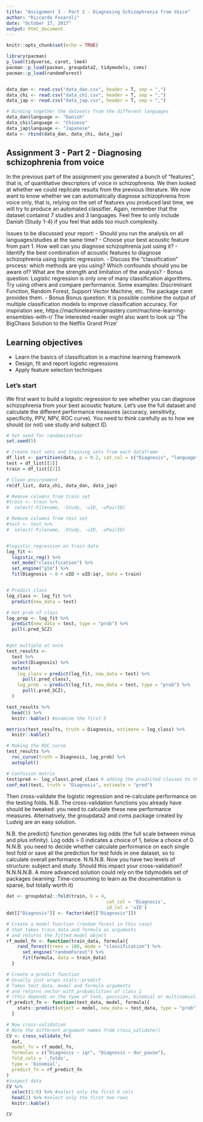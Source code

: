 ```yaml
---
title: "Assignment 3 - Part 2 - Diagnosing Schizophrenia from Voice"
author: "Riccardo Fusaroli"
date: "October 17, 2017"
output: html_document
---
```


```r
knitr::opts_chunk$set(echo = TRUE)

library(pacman)
p_load(tidyverse, caret, lme4)
pacman::p_load(pacman, groupdata2, tidymodels, cvms)
pacman::p_load(randomForest)


data_dan <- read.csv("data_dan.csv", header = T, sep = ",")
data_chi <- read.csv("data_chi.csv", header = T, sep = ",")
data_jap <- read.csv("data_jap.csv", header = T, sep = ",")

# Binding together the datasets from the different languages
data_dan$language <- "Danish"
data_chi$language <- "Chinese"
data_jap$language <- "Japanese"
data <- rbind(data_dan, data_chi, data_jap)

```

## Assignment 3 - Part 2 - Diagnosing schizophrenia from voice

In the previous part of the assignment you generated a bunch of "features", that is, of quantitative descriptors of voice in schizophrenia. We then looked at whether we could replicate results from the previous literature.
We now want to know whether we can automatically diagnose schizophrenia from voice only, that is, relying on the set of features you produced last time, we will try to produce an automated classifier.
Again, remember that the dataset containst 7 studies and 3 languages. Feel free to only include Danish (Study 1-4) if you feel that adds too much complexity.

Issues to be discussed your report:
- Should you run the analysis on all languages/studies at the same time? 
- Choose your best acoustic feature from part 1. How well can you diagnose schizophrenia just using it?
- Identify the best combination of acoustic features to diagnose schizophrenia using logistic regression.
- Discuss the "classification" process: which methods are you using? Which confounds should you be aware of? What are the strength and limitation of the analysis?
- Bonus question: Logistic regression is only one of many classification algorithms. Try using others and compare performance. Some examples: Discriminant Function, Random Forest, Support Vector Machine, etc. The package caret provides them. 
- Bonus Bonus question: It is possible combine the output of multiple  classification models to improve classification accuracy. For inspiration see,
https://machinelearningmastery.com/machine-learning-ensembles-with-r/
 The interested reader might also want to look up 'The BigChaos Solution to the Netflix Grand Prize'

## Learning objectives
- Learn the basics of classification in a machine learning framework
- Design, fit and report logistic regressions
- Apply feature selection techniques

### Let's start

We first want to build a logistic regression to see whether you can diagnose schizophrenia from your best acoustic feature. Let's use the full dataset and calculate the different performance measures (accuracy, sensitivity, specificity, PPV, NPV, ROC curve). You need to think carefully as to how we should (or not) use study and subject ID.
```r
# Set seed for randomization
set.seed(5)

# Create test sets and training sets from each dataframe
df_list <- partition(data, p = 0.2, cat_col = c("Diagnosis", "language"), id_col = "uID", list_out = T)
test = df_list[[1]]
train = df_list[[2]]

# Clean environment
rm(df_list, data_chi, data_dan, data_jap)

# Remove columns from train set
#train <- train %>%
#  select(-Filename, -Study, -uID, -uPairID)

# Remove columns from test set
#test <- test %>%
#  select(-Filename, -Study, -uID, -uPairID)


#logistic regression on train data
log_fit <- 
  logistic_reg() %>%
  set_mode("classification") %>% 
  set_engine("glm") %>%
  fit(Diagnosis ~ 0 + uID + uID:iqr, data = train)


# Predict class
log_class <- log_fit %>%
  predict(new_data = test)

# Get prob of class
log_prop <- log_fit %>%
  predict(new_data = test, type = "prob") %>%
  pull(.pred_SCZ)


#get multiple at once
test_results <- 
  test %>% 
  select(Diagnosis) %>% 
  mutate(
    log_class = predict(log_fit, new_data = test) %>% 
      pull(.pred_class),
    log_prob  = predict(log_fit, new_data = test, type = "prob") %>% 
      pull(.pred_SCZ),
  )

test_results %>% 
  head(5) %>% 
  knitr::kable() #examine the first 5

metrics(test_results, truth = Diagnosis, estimate = log_class) %>% 
  knitr::kable()

# Making the ROC curve
test_results %>%
  roc_curve(truth = Diagnosis, log_prob) %>% 
  autoplot()

# Confusion matrix
test$pred <- log_class$.pred_class # adding the predicted classes to the test data frame
conf_mat(test, truth = "Diagnosis", estimate = "pred")
```


Then cross-validate the logistic regression and re-calculate performance on the testing folds. N.B. The cross-validation functions you already have should be tweaked: you need to calculate these new performance measures. Alternatively, the groupdata2 and cvms package created by Ludvig are an easy solution.

N.B. the predict() function generates log odds (the full scale between minus and plus infinity). Log odds > 0 indicates a choice of 1, below a choice of 0.
N.N.B. you need to decide whether calculate performance on each single test fold or save all the prediction for test folds in one dataset, so to calculate overall performance.
N.N.N.B. Now you have two levels of structure: subject and study. Should this impact your cross-validation?
N.N.N.N.B. A more advanced solution could rely on the tidymodels set of packages (warning: Time-consuming to learn as the documentation is sparse, but totally worth it)



```r
dat <- groupdata2::fold(train, k = 4,
                                     cat_col = 'Diagnosis',
                                     id_col = 'uID')
dat[["Diagnosis"]] <- factor(dat[["Diagnosis"]])

# Create a model function (random forest in this case)
# that takes train_data and formula as arguments
# and returns the fitted model object
rf_model_fn <- function(train_data, formula){
    rand_forest(trees = 100, mode = "classification") %>%
      set_engine("randomForest") %>%
      fit(formula, data = train_data)
  }

# Create a predict function
# Usually just wraps stats::predict
# Takes test_data, model and formula arguments
# and returns vector with probabilities of class 1
# (this depends on the type of task, gaussian, binomial or multinomial)
rf_predict_fn <- function(test_data, model, formula){
    stats::predict(object = model, new_data = test_data, type = "prob")[[2]]
  }

# Now cross-validation
# Note the different argument names from cross_validate()
CV <- cross_validate_fn(
  dat,
  model_fn = rf_model_fn,
  formulas = c("Diagnosis ~ iqr", "Diagnosis ~ dur_pause"),
  fold_cols = '.folds',
  type = 'binomial',
  predict_fn = rf_predict_fn
)
#inspect data
CV %>% 
  select(1:6) %>% #select only the first 6 cols
  head(2) %>% #select only the first two rows
  knitr::kable()

CV


```

